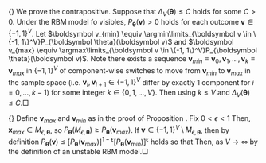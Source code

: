 {\bf Proof of Proposition \ref{prop:instab}.} We prove the contrapositive. Suppose that $\Delta_V(\boldsymbol \theta) \le C$ holds for some $C > 0$. Under the RBM model fo visibles, $P_{\boldsymbol \theta}(\boldsymbol v) > 0$ holds for each outcome $\boldsymbol v \in \{-1,1\}^V$. Let $\boldsymbol v_{min} \equiv \argmin\limits_{\boldsymbol v \in \{-1, 1\}^V}P_{\boldsymbol \theta}(\boldsymbol v)$ and $\boldsymbol v_{max} \equiv \argmax\limits_{\boldsymbol v \in \{-1, 1\}^V}P_{\boldsymbol \theta}(\boldsymbol v)$. Note there exists a sequence $\boldsymbol v_{min} \equiv \boldsymbol v_0, \boldsymbol v_1, \dots, \boldsymbol v_k \equiv \boldsymbol v_{max}$ in $\{-1,1\}^V$ of component-wise switches to move from $\boldsymbol v_{min}$ to $\boldsymbol v_{max}$ in the sample space (i.e. $\boldsymbol v_i, \boldsymbol v_{i + 1} \in \{-1,1\}^V$ differ by exactly $1$ component for $i = 0, \dots, k -1$) for some integer $k \in \{0, 1, \dots, V\}$. Then
\begin{align*}
\log\left[\frac{P_{\boldsymbol \theta}(\boldsymbol v_{max})}{P_{\boldsymbol \theta}(\boldsymbol v_{min})}\right] &= \left|\sum\limits_{i = 1}^k\log\left(\frac{P_{\boldsymbol \theta}(\boldsymbol v_i)}{P_{\boldsymbol \theta}(\boldsymbol v_{i-1})}\right)\right| \\
& \le \sum\limits_{i = 1}^k\left|\log\left(\frac{P_{\boldsymbol \theta}(\boldsymbol v_i)}{P_{\boldsymbol \theta}(\boldsymbol v_{i-1})}\right)\right| \\
& \le k \Delta_V(\boldsymbol \theta) \le VC
\end{align*}
using $k \le V$ and $\Delta_V(\boldsymbol \theta) \le C$.$\Box$

{\bf Proof of Proposition \ref{prop:degen}.} Define $\boldsymbol v_{max}$ and $\boldsymbol v_{min}$ as in the proof of Proposition \ref{prop:instab}. Fix $0 < \epsilon < 1$ Then, $\boldsymbol x_{max} \in M_{\epsilon, \boldsymbol \theta}$, so $P_{\boldsymbol \theta}(M_{\epsilon, \boldsymbol \theta}) \ge P_{\boldsymbol \theta}(\boldsymbol v_{max})$. If $\boldsymbol v \in \{-1, 1\}^V \setminus M_{\epsilon, \boldsymbol \theta}$, then by definition $P_{\boldsymbol \theta}(\boldsymbol v) \le [P_{\boldsymbol \theta}(\boldsymbol v_{max})]^{1-\epsilon}[P_{\boldsymbol \theta}(\boldsymbol v_{min})]^{\epsilon}$ holds so that
\begin{align*}
1-P_{\boldsymbol \theta}(M_{\epsilon, \boldsymbol \theta}) &= P_{\boldsymbol \theta}(M_{\epsilon, \boldsymbol \theta}^C) \\
& = \sum\limits_{\boldsymbol v \in \{-1, 1\}^V \setminus M_{\epsilon, \boldsymbol \theta}}P_{\boldsymbol \theta}(\boldsymbol v) \\
& \le (2^V)[P_{\boldsymbol \theta}(\boldsymbol v_{max})]^{1-\epsilon}[P_{\boldsymbol \theta}(\boldsymbol v_{min})]^{\epsilon}
\end{align*}
Then,
\begin{align*}
\frac{1}{V}\log\left[\frac{P_{\boldsymbol \theta}(M_{\epsilon, \boldsymbol \theta})}{1-P_{\boldsymbol \theta}(M_{\epsilon, \boldsymbol \theta})}\right] & \ge \frac{1}{V} \log\left[\frac{P_{\boldsymbol\theta}(\boldsymbol v_{max})}{(2^V)[P_{\boldsymbol \theta}(\boldsymbol v_{max})]^{1-\epsilon}[P_{\boldsymbol \theta}(\boldsymbol v_{min})]^{\epsilon}}\right] \\
&= \frac{\epsilon}{V} \log\left[\frac{P_{\boldsymbol \theta}(\boldsymbol v_{max})}{P_{\boldsymbol \theta}(\boldsymbol v_{min})}\right] - \log 2 \rightarrow \infty
\end{align*}
as $V \rightarrow \infty$ by the definition of an unstable RBM model.$\Box$

\begin{align*}
&\max\left\{\log\frac{P_{\boldsymbol \theta}(v_1, \dots, v_V)}{P_{\boldsymbol \theta}(v^*_1, \dots, v^*_V)}: (v_1, \dots, v_V) \text{ and } (v^*_1, \dots, v^*_V) \in \{-1, 1\}^V \text{ differ by one component} \right\} \\
&\quad = \max\limits_{k \in 1, \dots, V}\left\{\log\frac{\sum\limits_{\boldsymbol h \in \{-1,1\}^H} \exp\left(
\sum\limits_{i = 1}^V \theta_{v_i}v_i + \sum\limits_{j = 1}^H \theta_{h_j}h_j + \sum\limits_{i = 1}^V\sum\limits_{j = 1}^H \theta_{ij}v_i h_j\right)}{\sum\limits_{\boldsymbol h \in \{-1,1\}^H} \exp\left(
\sum\limits_{i \not= k} \theta_{v_i}v_i + \sum\limits_{j = 1}^H \theta_{h_j}h_j + \sum\limits_{i \not=k}\sum\limits_{j = 1}^H \theta_{ij}v_i h_j + \theta_{v_k}v_k^* + v_k^*\sum\limits_{j = 1}^H \theta_{kj}h_j
\right)}: v_k \not= v^*_k \right\} \\
& \quad \ge \max\limits_{k \in 1, \dots, V}\left\{\log\frac{\max\limits_{\boldsymbol h \in \{-1,1\}^H}\exp\left(
\sum\limits_{i = 1}^V \theta_{v_i}v_i + \sum\limits_{j = 1}^H \theta_{h_j}h_j + \sum\limits_{i = 1}^V\sum\limits_{j = 1}^H \theta_{ij}v_i h_j\right)}{2^H\max\limits_{\boldsymbol h \in \{-1,1\}^H}\exp\left(
\sum\limits_{i \not= k} \theta_{v_i}v_i + \sum\limits_{j = 1}^H \theta_{h_j}h_j + \sum\limits_{i \not=k}\sum\limits_{j = 1}^H \theta_{ij}v_i h_j + \theta_{v_k}v_k^* + v_k^*\sum\limits_{j = 1}^H \theta_{kj}h_j
\right)}: v_k \not= v^*_k \right\} \\
&\quad = \max\limits_{k \in 1, \dots, V}\left\{\max\limits_{\boldsymbol h \in \{-1,1\}^H}\left\{
\sum\limits_{i = 1}^V \theta_{v_i}v_i + \sum\limits_{j = 1}^H \theta_{h_j}h_j + \sum\limits_{i = 1}^V\sum\limits_{j = 1}^H \theta_{ij}v_i h_j\right\}\right. \\
& \quad \quad \left. - \max\limits_{\boldsymbol h \in \{-1,1\}^H}
\left\{\sum\limits_{i \not= k} \theta_{v_i}v_i + \sum\limits_{j = 1}^H \theta_{h_j}h_j + \sum\limits_{i \not=k}\sum\limits_{j = 1}^H \theta_{ij}v_i h_j + \theta_{v_k}v_k^* + v_k^*\sum\limits_{j = 1}^H \theta_{kj}h_j
\right\} - H\log2: v_k \not= v^*_k \right\} \\
&\quad \ge \max\limits_{\boldsymbol v \in \{-1,1\}^V}\max\limits_{\boldsymbol h \in \{-1,1\}^H}Q(\boldsymbol x) - \min\limits_{\boldsymbol v \in \{-1,1\}^V}\max\limits_{\boldsymbol h \in \{-1,1\}^H}Q(\boldsymbol x) - H\log 2
\end{align*}

